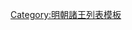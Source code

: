 {{ming|title=明朝陽信國諸王|ed=陽信國|head=[[成化]]十四年（[[1478年]]）封。|
{{ming/title}}
{{ming/list|陽信安僖王|[[朱當㳻]]<ref>《魯莊王壙志》</ref><ref name=a/>|朱陽鑄、庶四子<ref>[[朱陽鑄#子嗣]]</ref>|[[1478年]]—[[1525年]]|成化十四年封。[[嘉靖]]四年薨。}}
{{ming/list|陽信安懿王|[[朱健杫]]|朱當渚、嫡一子|[[1528年]]—[[1544年]]|嘉靖七年襲封。二十三年薨。}}
{{ming/list|陽信榮康王|[[朱觀燃]]|朱健杫、庶一子|[[1548年]]|嘉靖二十七年襲封，本年薨。}}
{{ming/list|陽信恭簡王|[[朱頤埔]]|朱觀燃、嫡二子<ref>《明世宗實錄》</ref>|[[1552年]]—[[1558年]]|嘉靖三十一年襲封。三十七年薨。}}
{{ming/list|陽信端順王<ref name=a>《[[明實錄]]》</ref>|[[朱壽鈔]]|朱頤埔、嫡一子|[[1569年]]—[[1601年]]|[[隆庆 (明朝)|隆慶]]三年襲封。[[萬曆]]二十九年薨。}}
{{ming/list|陽信昭定王|[[朱以澍]]|朱壽鈔、嫡一子|[[1606年]]—[[1635年]]|萬曆十九年封[[长子 (封号)|長子]]。三十四年襲封，崇禎八年薨。}}
{{ming/list|陽信王|[[朱弘楅]]|朱以澍、嫡一子|[[1639年]]—[[1650年]]|萬曆四十三年封長子，崇禎十一年襲封。永曆四年二月薨。}}
{{ming/note|附註}}
{{ming/note|ref}}
}}<noinclude>
[[Category:明朝諸王列表模板]]
</noinclude>